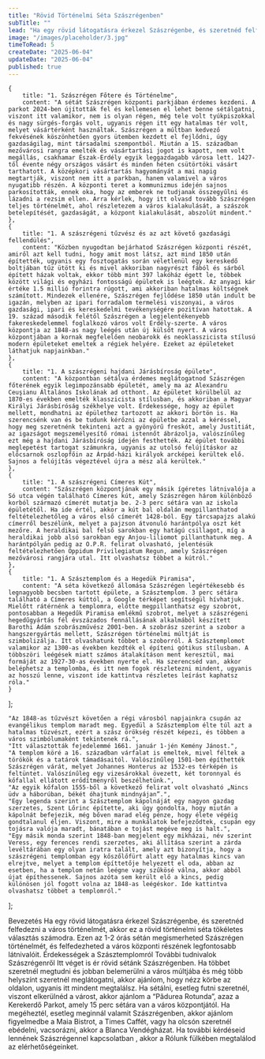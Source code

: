 ```yaml
---
title: "Rövid Történelmi Séta Szászrégenben"
subTitle: ""
lead: "Ha egy rövid látogatásra érkezel Szászrégenbe, és szeretnéd felfedezni a város történelmét, akkor ez a rövid történelmi séta tökéletes választás számodra."
image: "/images/placeholder/3.jpg"
timeToRead: 5
createDate: "2025-06-04"
updateDate: "2025-06-04"
published: true
---
```


    {
        title: "1. Szászrégen Főtere és Történelme",
        content: "A sétát Szászrégen központi parkjában érdemes kezdeni. A parkot 2024-ben újították fel és kellemesen el lehet benne sétálgatni, viszont itt valamikor, nem is olyan régen, még tele volt tyúkpiszokkal és nagy sürgés-forgás volt, ugyanis régen itt egy hatalmas tér volt, melyet vásártérként használtak. Szászrégen a múltban kedvező fekvésének köszönhetően gyors ütemben kezdett el fejlődni, úgy gazdaságilag, mint társadalmi szempontból. Miután a 15. században mezővárosi rangra emelték és vásártartási jogot is kapott, nem volt megállás, csakhamar Észak-Erdély egyik leggazdagabb városa lett. 1427-től évente négy országos vásárt és minden héten csütörtöki vásárt tarthatott. A középkori vásártartás hagyományát a mai napig megtartják, viszont nem itt a parkban, hanem valamivel a város nyugatibb részén. A központi teret a kommunizmus idején sajnos parkosították, ennek oka, hogy az emberek ne tudjanak összegyűlni és lázadni a rezsim ellen. Arra kérlek, hogy itt olvasd tovább Szászrégen teljes történelmét, ahol részletezem a város kialakulását, a szászok betelepítését, gazdaságát, a központ kialakulását, abszolút mindent."
    },
    {
        title: "1. A szászrégeni tűzvész és az azt követő gazdasági fellendülés",
        content: "Közben nyugodtan bejárhatod Szászrégen központi részét, amiről azt kell tudni, hogy amit most látsz, azt mind 1850 után építették, ugyanis egy fosztogatás során véletlenül egy kereskedő boltjában tűz ütött ki és mivel akkoriban nagyrészt fából és sárból épített házak voltak, ekkor több mint 397 lakóház égett le, többek között világi és egyházi fontosságú épületek is leégtek. Az anyagi kár értéke 1.5 millió forintra rúgott, ami akkoriban hatalmas költségnek számított. Mindezek ellenére, Szászrégen fejlődése 1850 után indult be igazán, melyben az ipari forradalom termelési viszonyai, a város gazdasági, ipari és kereskedelmi tevékenységére pozitívan hatottak. A 19. század második felétől Szászrégen a legjelentékenyebb fakereskedelemmel foglalkozó város volt Erdély-szerte. A város központja az 1848-as nagy leégés után új külsőt nyert. A város központjában a kornak megfelelően neobarokk és neoklasszicista stílusú modern épületeket emeltek a régiek helyére. Ezeket az épületeket láthatjuk napjainkban."
    },
    {
        title: "1. A szászrégeni hajdani Járásbíroság épülete",
        content: "A központban sétálva érdemes meglátogatnod Szászrégen főterének egyik legimpozánsabb épületét, amely ma az Alexandru Ceuşianu Általános Iskolának ad otthont. Az épületet körülbelül az 1870-es években emelték klasszicista stílusban, és akkoriban a Magyar Királyi Járásbíróság székhelye volt. Érdekessége, hogy az épület mellett, mondhatni az épülethez tartozott az akkori börtön is. Ha szerencsénk van és be tudunk kérőzni az épületbe azzal a kéréssel, hogy meg szeretnénk tekinteni azt a gyönyörű freskót, amely Justitiát, az igazságot megszemélyesítő római istennőt ábrázolja, valószínűleg ezt még a hajdani Járásbíróság idején festhették. Az épület további meglepetést tartogat számunkra, ugyanis az utolsó felújításkor az előcsarnok oszlopfőin az Árpád-házi királyok arcképei kerültek elő. Sajnos a felújítás végeztével újra a mész alá kerültek."
    },
    {
        title: "1. A szászrégeni Címeres Kút",
        content: "Szászrégen központjának egy másik ígéretes látnivalója a Só utca végén található Címeres kút, amely Szászrégen három különböző korból származó címerét mutatja be. 2-3 perc sétára van az iskola épületétől. Ha ide értél, akkor a kút bal oldalán megpillanthatod feltételezhetőleg a város első címerét 1428-ból. Egy tárcsapajzs alakú címerről beszélünk, melyet a pajzson átvonuló harántpólya oszt két mezőre. A heraldikai bal felső sarokban egy hatágú csillagot, míg a heraldikai jobb alsó sarokban egy Anjou-liliomot pillanthatunk meg. A harántpólyán pedig az O.P.R. felirat olvasható, jelentésük feltételezhetően Oppidum Privilegiatum Regun, amely Szászrégen mezővárosi rangjára utal. Itt olvashatsz többet a kútról."
    },
    {
        title: "1. A Szásztemplom és a Hegedük Piramisa",
        content: "A séta következő állomása Szászrégen legértékesebb és legnagyobb becsben tartott épülete, a Szásztemplom. 3 perc sétára található a Címeres kúttól, a Google térképet segítségül hívhatjuk. Mielőtt rátérnénk a templomra, előtte megpillanthatsz egy szobrot, pontosabban a Hegedűk Piramisa emlékmű szobrot, melyet a szászrégeni hegedűgyártás fél évszázados fennállásának alkalmából készített Barothi Ádám szobrászművész 2001-ben. A szobrász szerint a szobor a hangszergyártás mellett, Szászrégen történelmi múltját is szimbolizálja. Itt olvashatunk többet a szoborról. A Szásztemplomot valamikor az 1300-as években kezdték el építeni gótikus stílusban. A többszöri leégések miatt számos átalakításon ment keresztül, mai formáját az 1927-30-as években nyerte el. Ha szerencséd van, akkor beléphetsz a templomba, és itt nem fogok részletezni mindent, ugyanis az hosszú lenne, viszont ide kattintva részletes leírást kaphatsz róla."
    }
];

    "Az 1848-as tűzvészt követően a régi városból napjainkra csupán az evangélikus templom maradt meg. Egyedül a Szásztemplom élte túl azt a hatalmas tűzvészt, ezért a szász örökség részét képezi, és többen a város szimbólumaként tekintenek rá.",
    "Itt választották fejedelemmé 1661. január 1-jén Kemény Jánost.",
    "A templom köré a 16. században várfalat is emeltek, mivel féltek a törökök és a tatárok támadásaitól. Valószínűleg 1501-ben építhették Szászrégen várát, melyet Johannes Honterus az 1532-es térképén is feltüntet. Valószínűleg egy vizesárokkal övezett, két toronnyal és kőfallal ellátott erődítményről beszélhetünk.",
    "Az egyik kőfalon 1555-ből a következő felirat volt olvasható „Nincs üdv a háborúban, békét óhajtunk mindnyájan”.",
    "Egy legenda szerint a Szásztemplom kápolnáját egy nagyon gazdag szerzetes, Szent Lőrinc építette, aki úgy gondolta, hogy miután a kápolnát befejezik, még bőven marad elég pénze, hogy élete végéig gondtalanul éljen. Viszont, mire a munkálatok befejeződtek, csupán egy tojásra valója maradt, bánatában e tojást megéve meg is halt.",
    "Egy másik monda szerint 1848-ban megjelent egy mikházai, név szerint Veress, egy ferences rendi szerzetes, aki állítása szerint a zárda levéltárában egy olyan iratra talált, amely azt bizonyítja, hogy a szászrégeni templomban egy kőszőlőfürt alatt egy hatalmas kincs van elrejtve, melyet a templom építtetője helyezett el oda, abban az esetben, ha a templom netán leégne vagy szűkösé válna, akkor abból újat építhessenek. Sajnos azóta sem került elő a kincs, pedig különösen jól fogott volna az 1848-as leégéskor. Ide kattintva olvashatsz többet a templomról."
];

<ContentTitle>
    Bevezetés
</ContentTitle>
<ContentTextBlock>
    Ha egy rövid látogatásra érkezel Szászrégenbe, és szeretnéd felfedezni a város történelmét, akkor ez a rövid történelmi séta tökéletes választás számodra. Ezen az 1-2 órás sétán megismerheted Szászrégen történelmét, és felfedezheted a város központi részének legfontosabb látnivalóit.
</ContentTextBlock>
<CheckpointComponent items={tourItems} />
<ContentTitle size="xl" count={1}>
    Érdekességek a Szásztemplomról
</ContentTitle>
<ContentList contentArray={interestingThings} />
<ContentTitle size="xl" count={1}>
    További tudnivalok Szászrégenről
</ContentTitle>
<ContentTitle>
    Itt véget is ér rövid sétánk Szászrégenben. Ha többet szeretnél megtudni és jobban belemerülni a város múltjába és még több helyszínt szeretnél meglátogatni, akkor ajánlom, hogy nézz körbe az oldalon, ugyanis itt mindent megtalálsz. Ha sétálni, esetleg futni szeretnél, viszont elkerülnéd a várost, akkor ajánlom a “Pădurea Rotunda”, azaz a Kerekerdő Parkot, amely 15 perc sétára van a város központjától.
</ContentTitle>
<ContentTitle>
    Ha megéheztél, esetleg meginnál valamit Szászrégenben, akkor ajánlom figyelmedbe a Maia Bistrot, a Times Caffét, vagy ha olcsón szeretnél ebédelni, vacsorázni, akkor a Blanca Vendégházat.
</ContentTitle>
<ContentTitle>
    Ha további kérdéseid lennének Szászrégennel kapcsolatban , akkor a Rólunk fülkében megtalálod az elérhetőségeinket.
</ContentTitle>